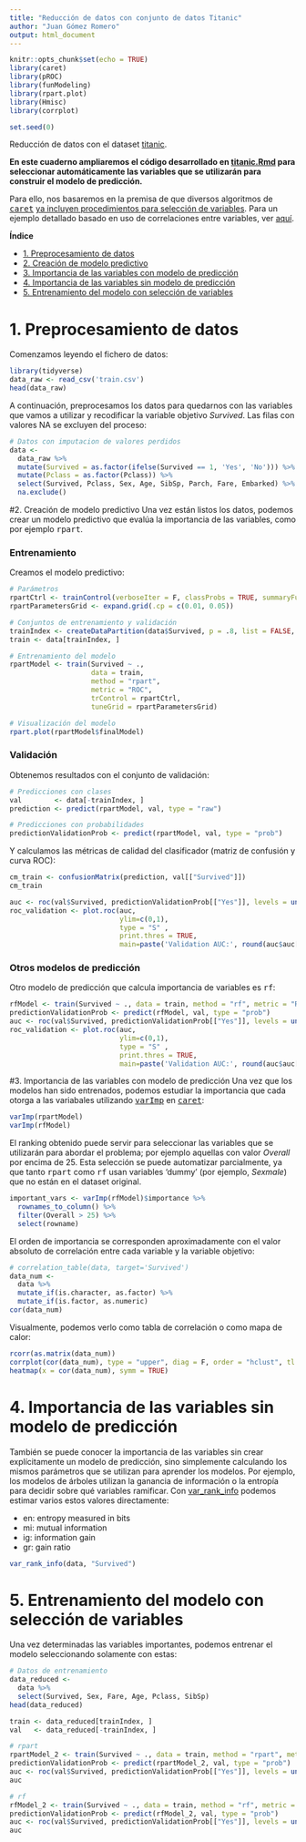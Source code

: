 ```yaml
---
title: "Reducción de datos con conjunto de datos Titanic"
author: "Juan Gómez Romero"
output: html_document
---
```


```r
knitr::opts_chunk$set(echo = TRUE)
library(caret)
library(pROC)
library(funModeling)
library(rpart.plot)
library(Hmisc)
library(corrplot)

set.seed(0)
```

Reducción de datos con el dataset [titanic](https://www.kaggle.com/c/titanic/).

**En este cuaderno ampliaremos el código desarrollado en [titanic.Rmd](https://github.com/jgromero/sige2020/blob/master/Teor%C3%ADa/03%20Análisis%20predictivo/code/titanic.Rmd) para seleccionar automáticamente las variables que se utilizarán para construir el modelo de predicción.**

Para ello, nos basaremos en la premisa de que diversos algoritmos de [<tt>caret</tt>](http://topepo.github.io/caret/) [ya incluyen procedimientos para selección de variables](https://topepo.github.io/caret/feature-selection-overview.html#builtin). Para un ejemplo detallado basado en uso de correlaciones entre variables, ver [aquí](https://github.com/jgromero/sige2020/tree/master/Pr%C3%A1cticas/01%20Selecci%C3%B3n%20de%20variables).

**Índice**

* [1. Preprocesamiento de datos](#1. Preprocesamiento de datos)
* [2. Creación de modelo predictivo](#2. Creación de modelo predictivo)
* [3. Importancia de las variables con modelo de predicción](#3. Importancia de las variables con modelo de predicción)
* [4. Importancia de las variables sin modelo de predicción](#4. Importancia de las variables sin modelo de predicción)
* [5. Entrenamiento del modelo con selección de variables](# 5. Entrenamiento del modelo con selección de variables)

# 1. Preprocesamiento de datos
Comenzamos leyendo el fichero de datos:
```r
library(tidyverse)
data_raw <- read_csv('train.csv')
head(data_raw)
```

A continuación, preprocesamos los datos para quedarnos con las variables que vamos a utilizar y recodificar la variable objetivo _Survived_. Las filas con valores NA se excluyen del proceso:
```r
# Datos con imputacion de valores perdidos
data <-
  data_raw %>%
  mutate(Survived = as.factor(ifelse(Survived == 1, 'Yes', 'No'))) %>%
  mutate(Pclass = as.factor(Pclass)) %>%
  select(Survived, Pclass, Sex, Age, SibSp, Parch, Fare, Embarked) %>%
  na.exclude()
```

#2. Creación de modelo predictivo
Una vez están listos los datos, podemos crear un modelo predictivo que evalúa la importancia de las variables, como por ejemplo <tt>rpart</tt>.

### Entrenamiento
Creamos el modelo predictivo:
```r
# Parámetros
rpartCtrl <- trainControl(verboseIter = F, classProbs = TRUE, summaryFunction = twoClassSummary)
rpartParametersGrid <- expand.grid(.cp = c(0.01, 0.05))

# Conjuntos de entrenamiento y validación
trainIndex <- createDataPartition(data$Survived, p = .8, list = FALSE, times = 1)
train <- data[trainIndex, ] 

# Entrenamiento del modelo
rpartModel <- train(Survived ~ ., 
                    data = train, 
                    method = "rpart", 
                    metric = "ROC", 
                    trControl = rpartCtrl, 
                    tuneGrid = rpartParametersGrid)

# Visualización del modelo
rpart.plot(rpartModel$finalModel)
```

### Validación
Obtenemos resultados con el conjunto de validación:
```r
# Predicciones con clases
val        <- data[-trainIndex, ]
prediction <- predict(rpartModel, val, type = "raw") 

# Predicciones con probabilidades
predictionValidationProb <- predict(rpartModel, val, type = "prob")
```

Y calculamos las métricas de calidad del clasificador (matriz de confusión y curva ROC):
```r
cm_train <- confusionMatrix(prediction, val[["Survived"]])
cm_train

auc <- roc(val$Survived, predictionValidationProb[["Yes"]], levels = unique(val[["Survived"]]))
roc_validation <- plot.roc(auc, 
                           ylim=c(0,1), 
                           type = "S" , 
                           print.thres = TRUE, 
                           main=paste('Validation AUC:', round(auc$auc[[1]], 2)))
```

### Otros modelos de predicción
Otro modelo de predicción que calcula importancia de variables es <tt>rf</tt>:
```r
rfModel <- train(Survived ~ ., data = train, method = "rf", metric = "ROC", trControl = rpartCtrl)
predictionValidationProb <- predict(rfModel, val, type = "prob")
auc <- roc(val$Survived, predictionValidationProb[["Yes"]], levels = unique(val[["Survived"]]))
roc_validation <- plot.roc(auc, 
                           ylim=c(0,1), 
                           type = "S" , 
                           print.thres = TRUE, 
                           main=paste('Validation AUC:', round(auc$auc[[1]], 2)))
```

#3. Importancia de las variables con modelo de predicción
Una vez que los modelos han sido entrenados, podemos estudiar la importancia que cada otorga a las variabales utilizando [<tt>varImp</tt>](https://topepo.github.io/caret/variable-importance.html) en [<tt>caret</tt>](http://topepo.github.io/caret/):

```r
varImp(rpartModel)
varImp(rfModel)
```

El ranking obtenido puede servir para seleccionar las variables que se utilizarán para abordar el problema; por ejemplo aquellas con valor _Overall_ por encima de 25. Esta selección se puede automatizar parcialmente, ya que tanto <tt>rpart</tt> como <tt>rf</tt> usan variables 'dummy' (por ejemplo, _Sexmale_) que no están en el dataset original.

```r
important_vars <- varImp(rfModel)$importance %>%
  rownames_to_column() %>%
  filter(Overall > 25) %>%
  select(rowname)
```

El orden de importancia se corresponden aproximadamente con el valor absoluto de correlación entre cada variable y la variable objetivo:
```r
# correlation_table(data, target='Survived')
data_num <-
  data %>%
  mutate_if(is.character, as.factor) %>%
  mutate_if(is.factor, as.numeric)
cor(data_num)
```

Visualmente, podemos verlo como tabla de correlación o como mapa de calor:
```r
rcorr(as.matrix(data_num))
corrplot(cor(data_num), type = "upper", diag = F, order = "hclust", tl.col = "black", tl.srt = 45)
heatmap(x = cor(data_num), symm = TRUE)
```

# 4. Importancia de las variables sin modelo de predicción
También se puede conocer la importancia de las variables sin crear explícitamente un modelo de predicción, sino simplemente calculando los mismos parámetros que se utilizan para aprender los modelos. Por ejemplo, los modelos de árboles utilizan la ganancia de información o la entropía para decidir sobre qué variables ramificar. Con [var_rank_info](https://www.rdocumentation.org/packages/funModeling/versions/1.9.3/topics/var_rank_info) podemos estimar varios estos valores directamente:

* en: entropy measured in bits
* mi: mutual information
* ig: information gain
* gr: gain ratio

```r
var_rank_info(data, "Survived")
```

# 5. Entrenamiento del modelo con selección de variables
Una vez determinadas las variables importantes, podemos entrenar el modelo seleccionando solamente con estas:
```r
# Datos de entrenamiento
data_reduced <-
  data %>%
  select(Survived, Sex, Fare, Age, Pclass, SibSp)
head(data_reduced)

train <- data_reduced[trainIndex, ] 
val   <- data_reduced[-trainIndex, ]

# rpart
rpartModel_2 <- train(Survived ~ ., data = train, method = "rpart", metric = "ROC", trControl = rpartCtrl, tuneGrid = rpartParametersGrid)
predictionValidationProb <- predict(rpartModel_2, val, type = "prob")
auc <- roc(val$Survived, predictionValidationProb[["Yes"]], levels = unique(val[["Survived"]]))
auc

# rf
rfModel_2 <- train(Survived ~ ., data = train, method = "rf", metric = "ROC", trControl = rpartCtrl)
predictionValidationProb <- predict(rfModel_2, val, type = "prob")
auc <- roc(val$Survived, predictionValidationProb[["Yes"]], levels = unique(val[["Survived"]]))
auc
```

<script type="text/javascript">
  <!-- https://stackoverflow.com/questions/39281266/use-internal-links-in-rmarkdown-html-output/39293457 -->
  // When the document is fully rendered...
  $(document).ready(function() {
    // ...select all header elements...
    $('h1, h2, h3, h4, h5').each(function() {
      // ...and add an id to them corresponding to their 'titles'
      $(this).attr('id', $(this).html());
    });
  });
</script>
